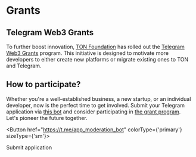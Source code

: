 
# Grants

## Telegram Web3 Grants

To further boost innovation, [TON Foundation](https://ton.foundation/en) has rolled out the [Telegram Web3 Grants](http://t.me/toncoin/991) program. This initiative is designed to motivate more developers to either create new platforms or migrate existing ones to TON and Telegram.

## How to participate?

Whether you're a well-established business, a new startup, or an individual developer, now is the perfect time to get involved. Submit your Telegram application via [this bot](https://t.me/app_moderation_bot) and consider participating in [the grant program](https://t.me/trendingapps/33). Let's pioneer the future together.


<Button href="https://t.me/app_moderation_bot" colorType={'primary'} sizeType={'sm'}>

Submit application

</Button>

